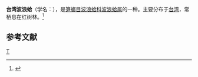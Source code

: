 {{Speciesbox
| genus = Lyonsia
| species = taiwanica
| authority = Lan
}}
'''台湾波浪蛤'''（学名：''{{lang|la|Lyonsia taiwanica}}''），是[[笋螂目|笋螂目]][[波浪蛤科|波浪蛤科]][[波浪蛤属|波浪蛤属]]的一种。主要分布于[[台湾|台湾]]，常栖息在红树林。<ref>{{cite web|url=http://shell.sinica.edu.tw/chinese/shellbase_detail.php?science_no=3062|title=国际贝库：台湾波浪蛤|publisher=台湾贝类资料库|accessdate=2009-08-11|archive-date=2016-03-04|archive-url=https://web.archive.org/web/20160304110017/http://shell.sinica.edu.tw/chinese/shellbase_detail.php?science_no=3062|dead-url=no}}</ref>

== 参考文献 ==
{{reflist}}
{{Taxonbar|from=Q13779446}}

[[Category:波浪蛤属|T]]